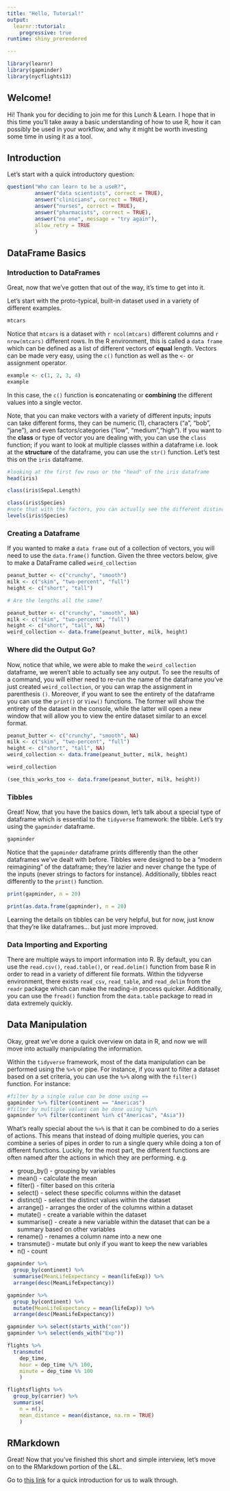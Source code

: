 ```yaml
---
title: "Hello, Tutorial!"
output: 
  learnr::tutorial:
    progressive: true
runtime: shiny_prerendered

---
```


```r
library(learnr)
library(gapminder)
library(nycflights13)
```

## Welcome!

Hi! Thank you for deciding to join me for this Lunch \& Learn. I hope that in this time you'll take away a basic understanding of how to use R, how it can possibly be used in your workflow, and why it might be worth investing some time in using it as a tool.

## Introduction

Let's start with a quick introductory question:

```r
question("Who can learn to be a useR?",
         answer("data scientists", correct = TRUE),
         answer("clinicians", correct = TRUE),
         answer("nurses", correct = TRUE),
         answer("pharmacists", correct = TRUE),
         answer("no one", message = "try again"),
         allow_retry = TRUE
         )
```

## DataFrame Basics

### Introduction to DataFrames

Great, now that we've gotten that out of the way, it's time to get into it.

Let's start with the proto-typical, built-in dataset used in a variety of different examples.

```r
mtcars
```

Notice that `mtcars` is a dataset with `r ncol(mtcars)` different columns and `r nrow(mtcars)` different rows. In the R environment, this is called a `data frame` which can be defined as a list of different vectors of **equal** length. Vectors can be made very easy, using the `c()` function as well as the `<-` or assignment operator. 

```r
example <- c(1, 2, 3, 4)
example
```

In this case, the `c()` function is **c**oncatenating or **combining** the different values into a single vector. 

Note, that you can make vectors with a variety of different inputs; inputs can take different forms, they can be numeric (1), characters ("a", "bob", "jane"), and even factors/categories ("low", "medium","high"). If you want to the **class** or type of vector you are dealing with, you can use the `class` function; if you want to look at multiple classes within a dataframe i.e. look at the **structure** of the dataframe, you can use the `str()` function. Let's test this on the `iris` dataframe.

```r
#looking at the first few rows or the "head" of the iris dataframe
head(iris)
```

```r
class(iris$Sepal.Length)
```

```r
class(iris$Species)
#note that with the factors, you can actually see the different distinct levels
levels(iris$Species)
```

### Creating a Dataframe

If you wanted to make a `data frame` out of a collection of vectors, you will need to use the `data.frame()` function. Given the three vectors below, give to make a DataFrame called `weird_collection`

```r
peanut_butter <- c("crunchy", "smooth")
milk <- c("skim", "two-percent", "full")
height <- c("short", "tall")
```

```r
# Are the lengths all the same?
```

```r
peanut_butter <- c("crunchy", "smooth", NA)
milk <- c("skim", "two-percent", "full")
height <- c("short", "tall", NA)
weird_collection <- data.frame(peanut_butter, milk, height)
```

### Where did the Output Go?

Now, notice that while, we were able to make the `weird_collection` dataframe, we weren't able to actually see any output. To see the results of a command, you will either need to re-run the name of the dataframe you've just created `weird_collection`, or you can wrap the assignment in parenthesis `()`. Moreover, if you want to see the entirety of the dataframe you can use the `print()` or `View()` functions. The former will show the entirety of the dataset in the console, while the latter will open a new window that will allow you to view the entire dataset similar to an excel format.

```r
peanut_butter <- c("crunchy", "smooth", NA)
milk <- c("skim", "two-percent", "full")
height <- c("short", "tall", NA)
weird_collection <- data.frame(peanut_butter, milk, height)
```

```r
weird_collection
```


```r
(see_this_works_too <- data.frame(peanut_butter, milk, height))
```

### Tibbles

Great! Now, that you have the basics down, let's talk about a special type of dataframe which is essential to the `tidyverse` framework: the tibble. Let's try using the `gapminder` dataframe.

```r
gapminder
```

Notice that the `gapminder` dataframe prints differently than the other dataframes we've dealt with before. Tibbles were designed to be a "modern reimagining" of the dataframe; they're lazier and never change the type of the inputs (never strings to factors for instance). Additionally, tibbles react differently to the `print()` function.

```r
print(gapminder, n = 20)

print(as.data.frame(gapminder), n = 20)
```

Learning the details on tibbles can be very helpful, but for now, just know that they're like dataframes... but just more improved.


### Data Importing and Exporting

There are multiple ways to import information into R. By default, you can use the `read.csv()`, `read.table()`, or `read.delim()` function from base R in order to read in a variety of different file formats. Within the tidyverse environment, there exists `read_csv`, `read_table`, and `read_delim` from the `readr` package which can make the reading-in process quicker. Additionally, you can use the `fread()` function from the `data.table` package to read in data extremely quickly.

## Data Manipulation

Okay, great we've done a quick overview on data in R, and now we will move into actually manipulating the information. 

Within the `tidyverse` framework, most of the data manipulation can be performed using the `%>%` or pipe. For instance, if you want to filter a dataset based on a set criteria, you can use the `%>%` along with the `filter()` function. For instance:

```r
#filter by a single value can be done using ==
gapminder %>% filter(continent == "Americas")
#filter by multiple values can be done using %in%
gapminder %>% filter(continent %in% c("Americas", "Asia"))
```

What's really special about the `%>%` is that it can be combined to do a series of actions. This means that instead of doing multiple queries, you can combine a series of pipes in order to run a single query while doing a ton of different functions. Luckily, for the most part, the different functions are often named after the actions in which they are performing. e.g.

* group_by() - grouping by variables
* mean() - calculate the mean
* filter() - filter based on this criteria
* select() - select these specific columns within the dataset
* distinct() - select the distinct values within the dataset
* arrange() - arranges the order of the columns within a dataset
* mutate() - create a variable within the dataset
* summarise() - create a new variable within the dataset that can be a summary based on other variables
* rename() - renames a column name into a new one
* transmute() - mutate but only if you want to keep the new variables
* n() - count

```r
gapminder %>% 
  group_by(continent) %>% 
  summarise(MeanLifeExpectancy = mean(lifeExp)) %>%
  arrange(desc(MeanLifeExpectancy))
```

```r
gapminder %>% 
  group_by(continent) %>% 
  mutate(MeanLifeExpectancy = mean(lifeExp)) %>%
  arrange(desc(MeanLifeExpectancy))
```

```r
gapminder %>% select(starts_with("con"))
gapminder %>% select(ends_with("Exp"))
```

```r
flights %>% 
  transmute(
    dep_time,
    hour = dep_time %/% 100,
    minute = dep_time %% 100
    )
```

```r
flightsflights %>% 
  group_by(carrier) %>% 
  summarise(
    n = n(), 
    mean_distance = mean(distance, na.rm = TRUE)
    )
```

## RMarkdown


Great! Now that you've finished this short and simple interview, let's move on to the RMarkdown portion of the L&L.

Go to [this link](https://rmarkdown.rstudio.com/articles_intro.html) for a quick introduction for us to walk through.





